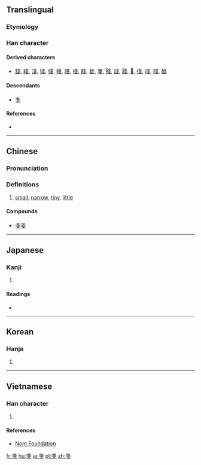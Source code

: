 {{also|戋|㦮}}

==Translingual==

===Etymology===
{{Han compound|戈|戈|ls=ic}}

===Han character===
{{Han char|rn=62|rad=戈|as=04|sn=8|four=5350<sub>3</sub>|canj=戈戈 (II)|ids=⿱戈戈}}

====Derived characters====
* [[錢]], [[綫]], [[淺]], [[㹽]], [[俴]], [[帴]], [[賤]], [[棧]], [[餞]], [[虦]], [[箋]], [[殘]], [[諓]], [[踐]], [[𧗸]], [[㣤]], [[琖]], [[䧖]], [[醆]]

====Descendants====
* [[戋]]

====References====
* {{Han ref|kx=0412.140|dkj=11559|dj=0754.120|hdz=21402.060|uh=6214|ud=25108|bh=CCB1|bd=52401}}

----

==Chinese==
{{zh-hanzi-box|[[戋]]|戔}}

===Pronunciation===
{{zh-pron
|m=jiān
|c=zin1
|mc=y
|oc=y
|ma=
|cat=a
}}

===Definitions===
{{zh-hanzi}}

# [[small]], [[narrow]], [[tiny]], [[little]]

====Compounds====
* [[戔戔]]

----

==Japanese==

===Kanji===
{{ja-kanji|grade=|rs=戈04}}

# {{defn|lang=ja|sort=戈04}}

====Readings====
* {{ja-readings|on=[[さん]] (san), [[せん]] (sen), [[ざん]] (zan)|kun=[[そこなう]] (sokonau), [[あまり]] (amari), [[せまい]] (semai)}}

----

==Korean==

===Hanja===
{{ko-hanja|hangeul=잔|eumhun=|rv=jan|mr=chan|y=can}}

# {{defn|lang=ko|sort=戈04}}

----

==Vietnamese==

===Han character===
{{vi-readings|rs=戈04| hanviet = tiên}}

# {{defn|lang=vi|sort=戈04}}

====References====
*[http://nomfoundation.org/common/nom_details.php?codepoint=6214 Nom Foundation]

[[fr:戔]]
[[hu:戔]]
[[ja:戔]]
[[pl:戔]]
[[zh:戔]]
